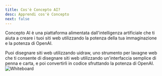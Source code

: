 ```yaml
---
title: Cos'è Concepto AI?
desc: Apprendi cos'è Concepto
next: false
---
```


Concepto AI è una piattaforma alimentata dall'intelligenza artificiale che ti aiuta a creare i tuoi siti web utilizzando la potenza della tua immaginazione e la potenza di OpenAI.

Puoi disegnare siti web utilizzando uidraw, uno strumento per lavagne web che ti consente di disegnare siti web utilizzando un'interfaccia semplice di penna e carta, e poi convertirli in codice sfruttando la potenza di OpenAI.
![Whiteboard](../../../assets/images/whiteboarding.png)
